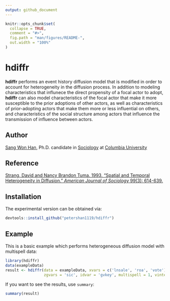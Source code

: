 ```yaml
---
output: github_document
---
```


<!-- README.md is generated from README.Rmd. Please edit that file -->

```r
knitr::opts_chunk$set(
  collapse = TRUE,
  comment = "#>",
  fig.path = "man/figures/README-",
  out.width = "100%"
)
```

# hdiffr

<!-- badges: start -->
<!-- badges: end -->

**hdiffr** performs an event history diffusion model that is modified in order to account for heterogeneity in the diffusion process. In addition to modeling characteristics that influnece the direct propensity of a focal actor to adopt, **hdiffr** can also model characteristics of the focal actor that make it more susceptible to the prior adoptions of other actors, as well as characteristics of prior-adopting actors that make them more or less influential on others, and characteristics of the social structure among actors that influence the transmission of influence between actors.

## Author

[Sang Won Han](https://sociology.columbia.edu/content/sang-won-han), Ph.D. candidate in [Sociology](https://sociology.columbia.edu/) at [Columbia University](https://www.columbia.edu)

## Reference

[Strang, David and Nancy Brandon Tuma. 1993. "Spatial and Temporal Heterogeneity in Diffusion." *American Journal of Sociology* 99(3): 614-639.](https://www.journals.uchicago.edu/doi/abs/10.1086/230318)

## Installation

The experimental version can be obtained via:

``` r
devtools::install_github("petershan1119/hdiffr")
```

## Example

This is a basic example which performs heterogeneous diffusion model with multispell data:

```r
library(hdiffr)
data(exampleData)
result <- hdiffr(data = exampleData, xvars = c('lnsale', 'roa', 'vote'), vvars = 'activistgrp', wvars = 'lnsale', 
                 zgvars = 'sic', idvar = 'gvkey', multispell = 1, vintercept = 1, hrno = 1)
```

If you want to see the results, use `summary`:

```r
summary(result)
```
